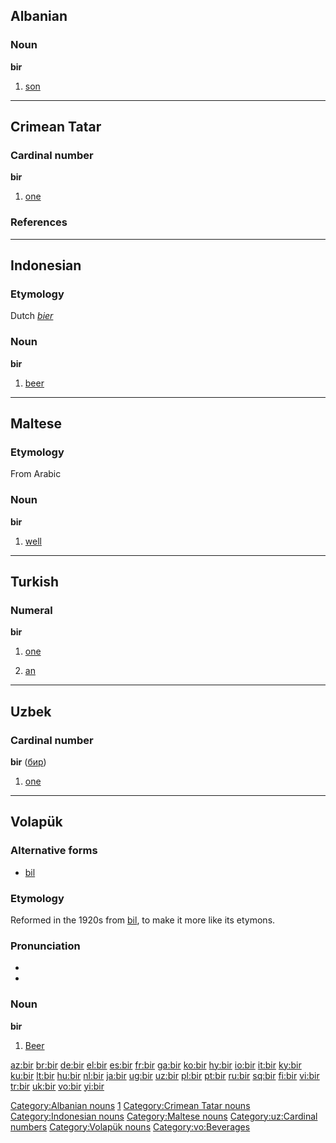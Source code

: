 ==Albanian==
===Noun===
'''bir'''

#[[son]]

[[Category:Albanian nouns]]

----
==Crimean Tatar==

===Cardinal number===
'''bir'''

# {{cardinal|lang=crh}} [[one]]

===References===
{{R:Useinov-Mireev 2002}}

[[Category:crh:Cardinal numbers|1]]
[[Category:Crimean Tatar nouns]]

----

==Indonesian==
===Etymology===
Dutch ''[[bier]]''
===Noun===
'''bir'''

#[[beer]]

[[Category:Indonesian nouns]]

----

==Maltese==
===Etymology===
From Arabic
===Noun===
'''bir'''

#[[well]]

[[Category:Maltese nouns]]

----


==Turkish==
===Numeral===
'''bir'''

# {{cardinal|lang=tr}} [[one]]
# [[an]]

----

==Uzbek==
===Cardinal number===
'''bir''' ([[бир]])
# [[one]]

[[Category:uz:Cardinal numbers]]
----

==Volapük==
{{vo-noun|bil}}
===Alternative forms===
*[[bil#Volapük|bil]]

===Etymology===
Reformed in the 1920s from [[bil#Volapük|bil]], to make it more like its etymons.

===Pronunciation===
*{{IPA|/bir/}}
*{{SAMPA|/bir/}}

===Noun===
'''bir'''
#[[beer|Beer]]

[[Category:Volapük nouns]]
[[Category:vo:Beverages]]

[[az:bir]]
[[br:bir]]
[[de:bir]]
[[el:bir]]
[[es:bir]]
[[fr:bir]]
[[ga:bir]]
[[ko:bir]]
[[hy:bir]]
[[io:bir]]
[[it:bir]]
[[ky:bir]]
[[ku:bir]]
[[lt:bir]]
[[hu:bir]]
[[nl:bir]]
[[ja:bir]]
[[ug:bir]]
[[uz:bir]]
[[pl:bir]]
[[pt:bir]]
[[ru:bir]]
[[sq:bir]]
[[fi:bir]]
[[vi:bir]]
[[tr:bir]]
[[uk:bir]]
[[vo:bir]]
[[yi:bir]]